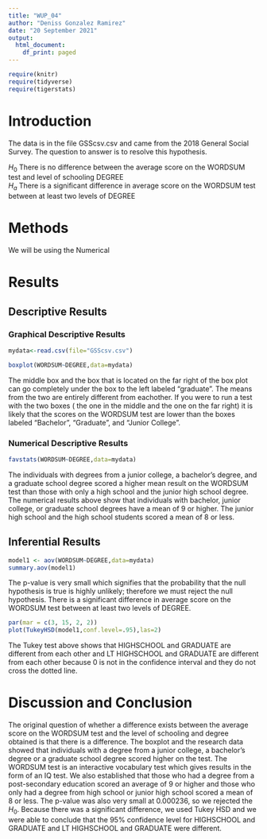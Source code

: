 ```yaml
---
title: "WUP_04"
author: "Deniss Gonzalez Ramirez"
date: "20 September 2021"
output:
  html_document:
    df_print: paged
---
```


```r
require(knitr)
require(tidyverse)
require(tigerstats)

```

# Introduction

<!--In this section you explain what you are trying to show.  Where did the data come from?  What is the research or other question you are trying to answer?!-->

The data is in the file GSScsv.csv and came from the 2018 General Social Survey.  The question to answer is to resolve this hypothesis.  

$H_0$ There is no difference between the average score on the WORDSUM test and level of schooling DEGREE  
$H_a$ There is a significant difference in average score on the WORDSUM test between at least two levels of DEGREE  

# Methods

<!--Decide on your methods:  use "variable analysis" or other appropriate descriptors.  Make sure to choose at least one graphical method and at least one numerical method.!-->

We will be using the Numerical

# Results

<!--Divide this section into two sub-sections:  One for your descriptive  results and one for your inferential results.!-->

## Descriptive Results

### Graphical Descriptive Results

<!--Graphical results here.  Make sure to show your code.  Provide appropriate labels for axes, giving units if possible, and provide a good title for the graph, too.  Use the graphical results to describe the patterns if any that exist in the data as focused toward the research question!-->
```r
mydata<-read.csv(file="GSScsv.csv")
```

```r
boxplot(WORDSUM~DEGREE,data=mydata)
``` 



The middle box and the box that is located on the far right of the box plot can go completely under the box to the left labeled "graduate". The means from the two are entirely different from eachother. If you were to run a test with the two boxes ( the one in the middle and the one on the far right) it is likely that the scores on the WORDSUM test are lower than the boxes labeled "Bachelor", "Graduate", and "Junior College".


### Numerical Descriptive Results

<!--Numerical results go here. Use the numerical results to describe the patterns if any that exist in the data as focused toward the research question!-->

```r
favstats(WORDSUM~DEGREE,data=mydata)
```


The individuals with degrees from a junior college, a bachelor's degree, and a graduate school degree scored a higher mean result on the WORDSUM test than those with only a high school and the junior high school degree. The numerical results above show that individuals with bachelor, junior college, or graduate school degrees have a mean of 9 or higher. The junior high school and the high school students scored a mean of 8 or less.


## Inferential Results


<!--State hypothesis clearly.  Make sure your discussion of the inferential test covers all the aspects that the test output produces, such as test statistic, p-value etc.  Make a decision about the null hypothesis, explain the assumptions on which the selected test/procedure was based, and why the chosen procedure satisfys the assumptions and is appropriate to answer the research question!-->
```r
model1 <- aov(WORDSUM~DEGREE,data=mydata)
summary.aov(model1)
```

The p-value is very small which signifies that the probability that the null hypothesis is true is highly unlikely; therefore we must reject the null hypothesis. There is a significant difference in average score on the WORDSUM test between at least two levels of DEGREE.




```r
par(mar = c(3, 15, 2, 2))
plot(TukeyHSD(model1,conf.level=.95),las=2)
```


The Tukey test above shows that HIGHSCHOOL and GRADUATE are different from each other and LT HIGHSCHOOL and GRADUATE are different from each other because 0 is not in the confidence interval and they do not cross the dotted line. 


# Discussion and Conclusion

<!--Discussion and conclusion here.  If you found a relationship be sure to consider whether the relationship occurs because one of the variavbles causes the other, or whether they perhasps are related for some other reason.  Watch the chapter 6 videos from the GeorgeTown videos collection.!-->

The original question of whether a difference exists between the average score on the WORDSUM test and the level of schooling and degree obtained is that there is a difference. The boxplot and the research data showed that individuals with a degree from a junior college, a bachelor's degree or a graduate school degree scored higher on the test. The WORDSUM test is an interactive vocabulary test which gives results in the form of an IQ test. We also established that those who had a degree from a post-secondary education scored an average of 9 or higher and those who only had a degree from high school or junior high school scored a mean of 8 or less. The p-value was also very small at 0.000236, so we rejected the $H_0$. Because there was a significant difference, we used Tukey HSD and we were able to conclude that the 95% confidence level for HIGHSCHOOL and GRADUATE and LT HIGHSCHOOL and GRADUATE were different.
